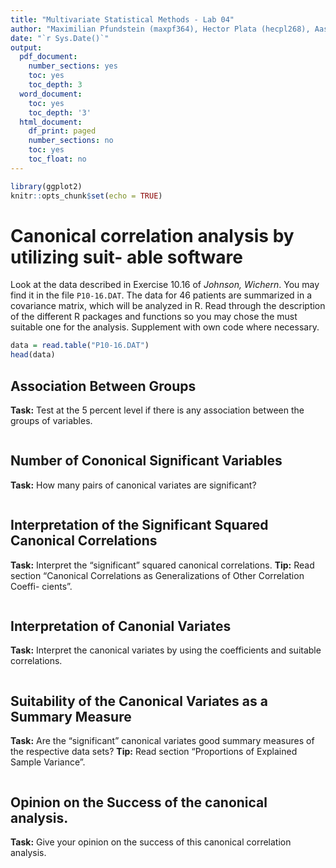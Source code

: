 ```yaml
---
title: "Multivariate Statistical Methods - Lab 04"
author: "Maximilian Pfundstein (maxpf364), Hector Plata (hecpl268), Aashana Nijhawan(aasni448), Lakshidaa Saigiridharan (laksa656)"
date: "`r Sys.Date()`"
output:
  pdf_document:
    number_sections: yes
    toc: yes
    toc_depth: 3
  word_document:
    toc: yes
    toc_depth: '3'
  html_document:
    df_print: paged
    number_sections: no
    toc: yes
    toc_float: no
---
```


```r
library(ggplot2)
knitr::opts_chunk$set(echo = TRUE)
```

# Canonical correlation analysis by utilizing suit- able software

Look at the data described in Exercise $10.16$ of *Johnson, Wichern*. You may find it in the file `P10-16.DAT`. The data for 46 patients are summarized in a covariance matrix, which will be analyzed in R. Read through the description of the different R packages and functions so you may chose the must suitable one for the analysis. Supplement with own code where necessary.

```r

data = read.table("P10-16.DAT")
head(data)

```


## Association Between Groups

**Task:** Test at the 5 percent level if there is any association between the groups of variables.

```r


```


## Number of Cononical Significant Variables

**Task:** How many pairs of canonical variates are significant?

```r

```


## Interpretation of the Significant Squared Canonical Correlations

**Task:** Interpret the “significant” squared canonical correlations.
**Tip:** Read section “Canonical Correlations as Generalizations of Other Correlation Coeffi- cients”.

```r

```


## Interpretation of Canonial Variates

**Task:** Interpret the canonical variates by using the coefficients and suitable correlations.

```r

```


## Suitability of the Canonical Variates as a Summary Measure

**Task:** Are the “significant” canonical variates good summary measures of the respective data sets?
**Tip:** Read section “Proportions of Explained Sample Variance”.

```r

```


## Opinion on the Success of the canonical analysis.

**Task:** Give your opinion on the success of this canonical correlation analysis.

```r

```


